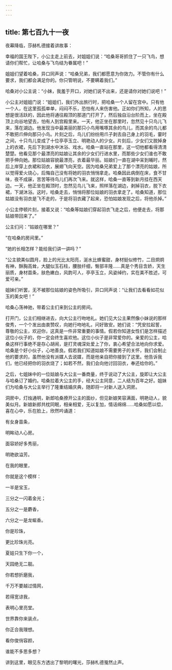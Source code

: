 ```yaml
---
---
---
```

title: 第七百九十一夜
---






夜幕降临，莎赫札德接着讲故事：





幸福的国王陛下，小公主走上前去，对姐姐们说：“哈桑哥哥抓住了一只飞鸟，想请你们帮忙，让哈桑与飞鸟结为眷属吧！”

姐姐们望着哈桑，异口同声说：“哈桑兄弟，我们都愿意为你效力。不管你有什么要求，我们都会满足你的。你只管明说，不要瞒着我们。”

哈桑对小公主说：“小妹，我羞于开口，对她们说不出来，还是请你对她们说吧！”

小公主对姐姐门说：“姐姐们，我们外出旅行时，把哈桑一个人留在宫中。只有他一个人，在这里孤孤单单，闷闷不乐，恐怕有人来伤害他。正如你们所知，人的思想是很活跃的，因此他将通往殿顶的那道门打开了，然后独自沿台阶而上，坐在殿顶上向谷地望去，怕有人到宫殿里来。一天，他正坐在那里时，忽然见十只鸟儿飞来，落在湖边。他发现当中最美丽的那只小鸟用嘴啄其余的鸟儿，而其余的鸟儿都不敢把爪伸向那只小鸟。片刻之后，鸟儿们纷纷用爪子剥去自己身上的羽毛，霎时之间，十只鸟儿变成了十位亭亭玉立、明艳动人的少女。片刻后，少女们又脱掉身上的衣裙，先后下到湖水中沐浴、戏水。哈桑一直站在那里，这一切他都看得清清楚楚。他看见那个最漂亮的姑娘让其余的少女们行进水里，而那些少女们谁也不敢把手伸向她。那位姑娘容貌最漂亮，衣着最华丽。姑娘们一直在湖中呆到晡时，然后上岸穿上衣裙和羽衣，展翅飞向天空。因为哈桑兄弟爱上了那个漂亮的姑娘，所以觉得爱火烧心，后悔自己没有将她的羽衣悄悄拿走。哈桑因此病倒在床，食不甘味，夜不成寐，苦苦等待鸟儿们再次飞来。就这样，哈桑一直等到新月挂在西天边。一天，他正坐在殿顶时，忽然见鸟儿飞来，照样落在湖边，剥掉羽衣，脱下衣裙，下湖沐浴。这时，哈桑走去，悄悄将那位姑娘的羽衣拿走了。哈桑知道，那位姑娘没有羽衣是飞不走的，于是将羽衣藏了起来，恐怕姑娘发现之后，将他杀掉。”

小公主停顿片刻，接着又说：“哈桑等姑娘们穿起羽衣飞走之后，他便走去，将那姑娘带回来了。”

公主们问：“姑娘在哪里？”

“在哈桑的房间里。”

“她的长相怎样？能给我们讲一讲吗？”

“公主貌美似圆月，脸上的光比太阳亮，涎水比蜂蜜甜，身材挺似修竹，二目炯炯有神，酥胸高耸，大腿似玉石柱，腰肢纤细，臀部丰隆……真是个秀目含娇，天生丽质，身材苗条，肤色嫩白，风韵可人，亭亭玉立，风姿绰约，实在美不胜述，可爱可亲。”

姐妹们听罢，无不被那位姑娘的姿色所吸引，异口同声说：“让我们去看看如花似玉的美女吧！”

哈桑心荡神驰，带着公主们来到公主的房间。

打开门，公主们相继进去，向大公主行吻地礼。她们见大公主果然像小妹说的那样俊秀，一个个发出由衷赞叹，向她行吻地礼，问好致安。她们说：“凭安拉起誓，尊敬的公主，欢迎你，这真是一件非常重要的事情。假若你知道女性们是怎样描述这位小伙子的，你一定会终生喜欢他。这位小伙子是非常爱你的。亲爱的公主，哈桑这样行事绝不是存心胡闹，是打灵魂深处爱上了你，衷心希望合法地向你求爱。哈桑是个好小伙子，心地善良。假若我们知道姑娘不需要男子的关怀，我们会制止他的要求的，虽然他没有派媒人去说媒，而是他亲自把你接到了这里。他告诉我们，他已经把你的羽衣烧了；如若不然，我们会向他讨回羽衣，奉还给你的。”

之后，七姐妹中的一位姑娘与大公主一番商量，终于说动了大公主，旋即让大公主与哈桑订了婚约。哈桑拉着大公主的手，经大公主同意，二人结为百年之好。姐妹们为哈桑与大公主举行了隆重结婚庆典，随即将一对新人送入洞房。

洞房中，灯烛通明，新郎哈桑撩开公主的面纱，但见新娘笑容满面，明艳动人，貌美似月。新娘新郎共枕同眠，相亲相爱，无以复加，情话绵绵……哈桑如愿以偿，喜在心中，乐在脸上，欣然吟诵道：


有女身苗条，

明眸动人心房。

面容娇好多秀丽，

明艳欲溢芳。

在我的眼里，

你就是这个模样：

一半是宝玉，

三分之一闪着金光；

五分之一是麝香，

六分之一是龙蜒香。

你是珍珠，

更比珍珠光亮。

夏娃只生下你一个，

天园绝无二靓。

你若想折磨我，

千万不要越过情网，

若得宽谅我，

表明心里亮堂。

世界靠你来装点，

你正合我理想。

看你俊俏容颜，

谁能不多思多想？



讲到这里，眼见东方透出了黎明的曙光，莎赫札德戛然止声。